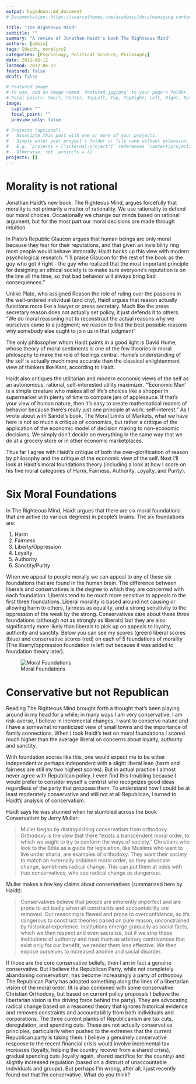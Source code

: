 ```yaml
---
output: hugodown::md_document
# Documentation: https://sourcethemes.com/academic/docs/managing-content/

title: "The Righteous Mind"
subtitle: ""
summary: "A review of Jonathan Haidt's book The Righteous Mind"
authors: [admin]
tags: [Haidt, morality]
categories: [Psychology, Political Science, Philosophy]
date: 2012-06-12
lastmod: 2012-06-12
featured: false
draft: false

# Featured image
# To use, add an image named `featured.jpg/png` to your page's folder.
# Focal points: Smart, Center, TopLeft, Top, TopRight, Left, Right, BottomLeft, Bottom, BottomRight.
image:
  caption: ""
  focal_point: ""
  preview_only: false

# Projects (optional).
#   Associate this post with one or more of your projects.
#   Simply enter your project's folder or file name without extension.
#   E.g. `projects = ["internal-project"]` references `content/project/deep-learning/index.md`.
#   Otherwise, set `projects = []`.
projects: []
---
```


# Morality is not rational

Jonathan Haidt's new book, The Righteous Mind, argues forcefully that morality is not primarily a matter of rationality. We use rationality to defend our moral choices. Occasionally we change our minds based on rational argument, but for the most part our moral decisions are made through intuition.

In Plato's Republic Glaucon argues that human beings are only moral because they fear for their reputations, and that given an invisibility ring most people would behave immorally. Haidt backs up this view with modern psychological research. "I'll praise Glaucon for the rest of the book as the guy who got it right - the guy who realized that the most important principle for designing an ethical society is to make sure everyone's reputation is on the line all the time, so that bad behavior will always bring bad consequences."

Unlike Plato, who assigned Reason the role of ruling over the passions in the well-ordered individual (and city), Haidt argues that reason actually functions more like a lawyer or press secretary. Much like the press secretary reason does not actually set policy, it just defends it to others. "We do moral reasoning not to reconstruct the actual reasons why we ourselves came to a judgment; we reason to find the best possible reasons why somebody else ought to join us in that judgment"

The only philosopher whom Haidt paints in a good light is David Hume, whose theory of moral sentiments is one of the few theories in moral philosophy to make the role of feelings central. Hume's understanding of the self is actually much more accurate than the classical enlightenment view of thinkers like Kant, according to Haidt.

Haidt also critiques the utilitarian and modern economic views of the self as an autonomous, rational, self-interested utility maximizer. "‘Economic Man’ is a simple creature who makes all of life’s choices like a shopper in supermarket with plenty of time to compare jars of applesauce. If that’s your view of human nature, then it’s easy to create mathematical models of behavior because there’s really just one principle at work: self-interest." As I wrote about with Sandel's book, The Moral Limits of Markets, what we have here is not so much a critique of economics, but rather a critique of the application of the economic model of decision making to non-economic decisions. We simply don't decide on everything in the same way that we do at a grocery store or in other economic marketplaces.

Thus far I agree with Haidt's critique of both the over-glorification of reason by philosophy and the critique of the economic view of the self. Next I'll look at Haidt's moral foundations theory (including a look at how I score on his five moral categories of Harm, Fairness, Authority, Loyalty, and Purity).

# Six Moral Foundations

In The Righteous Mind, Haidt argues that there are six moral foundations that are active (to various degrees) in people's brains. The six foundations are:

1. Harm
2. Fairness
3. Liberty/Oppression
4. Loyalty
5. Authority
6. Sanctity/Purity

When we appeal to people morally we can appeal to any of these six foundations that are found in the human brain. The difference between liberals and conservatives is the degree to which they are concerned with each foundation. Liberals tend to be much more sensitive to appeals to the first three foundations. Liberal morality is based around not causing or allowing harm to others, fairness as equality, and a strong sensitivity to the oppression of the weak by the strong. Conservatives care about these three foundations (although not as strongly as liberals) but they are also significantly more likely than liberals to pick up on appeals to loyalty, authority and sanctity. Below you can see my scores (green) liberal scores (blue) and conservative scores (red) on each of 5 foundations of morality (The liberty/oppression foundation is left out because it was added to foundation theory later).

![Moral Foundations]("img/moral_foundations.png")

# Conservative but not Republican

Reading The Righteous Mind brought forth a thought that's been playing around in my head for a while; in many ways I am very conservative. I am risk-averse, I believe in incremental changes, I want to conserve nature and I have a somewhat romanticized view of small towns and the importance of family connections. When I took Haidt's test on moral foundations I scored much higher than the average liberal on concerns about loyalty, authority and sanctity.

With foundation scores like this, one would expect me to be either independent or perhaps independent with a slight liberal lean (harm and fairness are still my two highest scores). But in actual practice I almost never agree with Republican policy. I even find this troubling because I would prefer to consider myself a centrist who recognizes good ideas regardless of the party that proposes them. To understand how I could be at least moderately conservative and still not at all Republican, I turned to Haidt's analysis of conservatism.

Haidt says he was stunned when he stumbled across the book Conservatism by Jerry Muller:

>Muller began by distinguishing conservatism from orthodoxy. Orthodoxy is the view that there “exists a transcendent moral order, to which we ought to try to conform the ways of society.” Christians who look to the Bible as a guide for legislation, like Muslims who want to live under sharia, are examples of orthodoxy. They want their society to match an externally ordained moral order, so they advocate change, sometimes radical change. This can put them at odds with true conservatives, who see radical change as dangerous.

Muller makes a few key claims about conservatives (summarized here by Haidt):

>Conservatives believe that people are inherently imperfect and are prone to act badly when all constraints and accountability are removed. Our reasoning is flawed and prone to overconfidence, so it's dangerous to construct theories based on pure reason, unconstrained by historical experience. Institutions emerge gradually as social facts, which we then respect and even sacralize, but if we strip these institutions of authority and treat them as arbitrary contrivances that exist only for our benefit, we render them less effective. We then expose ourselves to increased anomie and social disorder.

If those are the core conservative beliefs, then I am in fact a genuine conservative. But I believe the Republican Party, while not completely abandoning conservatism, has become increasingly a party of orthodoxy. The Republican Party has adopted something along the lines of a libertarian vision of the moral order. (It is also combined with some conservative Christian Orthodoxy, but based on current policy proposals I believe the libertarian vision is the driving force behind the party). They are advocating radical change based on a reasoned theory that ignores historical evidence and removes constraints and accountability from both individuals and corporations. The three current planks of Republicanism are tax cuts, deregulation, and spending cuts. These are not actually conservative principles, particularly when pushed to the extremes that the current Republican party is taking them. I believe a genuinely conservative response to the recent financial crisis would involve incremental tax increases (loyalty, helping the country recover from a shared crisis), gradual spending cuts (loyalty again, shared sacrifice for the country) and slightly increased regulation (based on a distrust of unaccountable individuals and groups). But perhaps I'm wrong, after all, I just recently found out that I'm conservative. What do you think?


